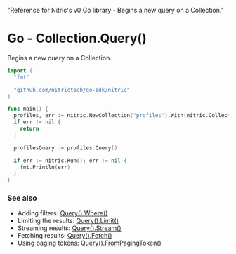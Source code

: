   "Reference for Nitric's v0 Go library - Begins a new query on a Collection."

# Go - Collection.Query()

Begins a new query on a Collection.

```go
import (
  "fmt"

  "github.com/nitrictech/go-sdk/nitric"
)

func main() {
  profiles, err := nitric.NewCollection("profiles").With(nitric.CollectionReading, nitric.CollectionWriting, nitric.CollectionDeleting)
  if err != nil {
    return
  }

  profilesQuery := profiles.Query()

  if err := nitric.Run(); err != nil {
    fmt.Println(err)
  }
}
```

### See also

- Adding filters: [Query().Where()](./collection-query-where)
- Limiting the results: [Query().Limit()](./collection-query-limit)
- Streaming results: [Query().Stream()](./collection-query-stream)
- Fetching results: [Query().Fetch()](./collection-query-fetch)
- Using paging tokens: [Query().FromPagingToken()](./collection-query-pagingfrom)
